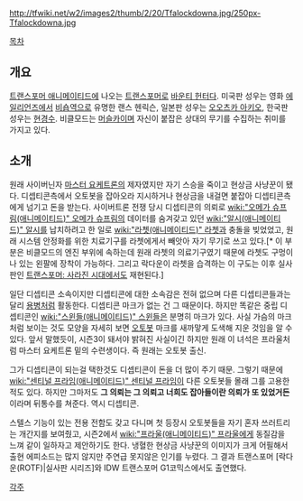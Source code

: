 http://tfwiki.net/w2/images2/thumb/2/20/Tfalockdowna.jpg/250px-Tfalockdowna.jpg

[[목차]]
== 개요 ==
[[트랜스포머 애니메이티드]]에 나오는 [[트랜스포머]]로 [[바운티 헌터]]다. 미국판 성우는 영화 [[에일리언즈]]에서 [[비숍]]역으로 유명한 랜스 헨릭슨, 일본판 성우는 [[오오츠카 아키오]], 한국판 성우는 [[현경수]]. 비클모드는 [[머슬카]]이며 자신이 붙잡은 상대의 무기를 수집하는 취미를 가지고 있다.
== 소개 ==
원래 사이버닌자 [[마스터 요케트론]]의 제자였지만 자기 스승을 죽이고 현상금 사냥꾼이 됐다. 디셉티콘측에서 오토봇을 잡아오라 지시하거나 현상금을 내걸면 붙잡아 디셉티콘측에게 넘기고 돈을 받는다. 사이버트론 전쟁 당시 디셉티콘의 의뢰로 [[wiki:"오메가 슈프림(애니메이티드)" 오메가 슈프림]]의 데이터를 숨겨갖고 있던 [[wiki:"알시(애니메이티드)" 알시]]를 납치하려고 한 일로 [[wiki:"라쳇(애니메이티드)" 라쳇]]과 충돌을 빚었었고, 원래 시스템 안정화를 위한 치료기구를 라쳇에게서 빼앗아 자기 무기로 쓰고 있다.[* 이 부분은 비클모드의 엔진 부위에 속하는데 원래 라쳇의 의료기구였기 때문에 라쳇도 구멍이 나 있는 왼팔에 장착이 가능하다. 그리고 락다운이 라쳇을 습격하는 이 구도는 이후 실사판인 [[트랜스포머: 사라진 시대(영화)|트랜스포머: 사라진 시대]]에서도 재현된다.]

일단 디셉티콘 소속이지만 디셉티콘에 대한 소속감은 전혀 없으며 다른 디셉티콘들과는 달리 [[용병]]처럼 활동한다. 디셉티콘 마크가 없는 건 그 때문이다. 하지만 똑같은 중립 디셉티콘인 [[wiki:"스윈들(애니메이티드)" 스윈들]]은 분명히 마크가 있다. 사실 가슴의 마크처럼 보이는 것도 모양을 자세히 보면 [[오토봇]] 마크를 새까맣게 도색해 지운 것임을 알 수 있다. 앞서 말했듯이, 시즌3이 돼서야 밝혀진 사실이긴 하지만 원래 이 녀석은 프라울처럼 마스터 요케트론 밑의 수련생이다. 즉 원래는 오토봇 출신.

그가 디셉티콘이 되는걸 택한것도 디셉티콘이 돈을 더 많이 주기 때문. 그렇기 때문에 [[wiki:"센티널 프라임(애니메이티드)" 센티널 프라임]]이 다른 오토봇들 몰래 그를 고용한적도 있다. 하지만 그마저도 '''그 의뢰는 그 의뢰고 너희도 잡아들이란 의뢰가 또 있었거든'''이라며 뒤통수를 쳐준다. 역시 디셉티콘.

스텔스 기능이 있는 전용 전함도 갖고 다니며 첫 등장시 오토봇들을 자기 혼자 쓰러트리는 개간지를 보여줬고, 시즌2에서 [[wiki:"프라울(애니메이티드)" 프라울]]에게 동질감을 느껴 같이 일하자고 제안하기도 한다. 냉혈한 현상금 사냥꾼의 이미지가 크게 어필해서 출현 에피소드는 많지 않지만 주연급 못지않은 인기를 누렸다. 그 결과 트랜스포머 [락다운(ROTF)|실사판 시리즈]와 IDW 트랜스포머 G1코믹스에서도 출연했다. 


[[각주]]
